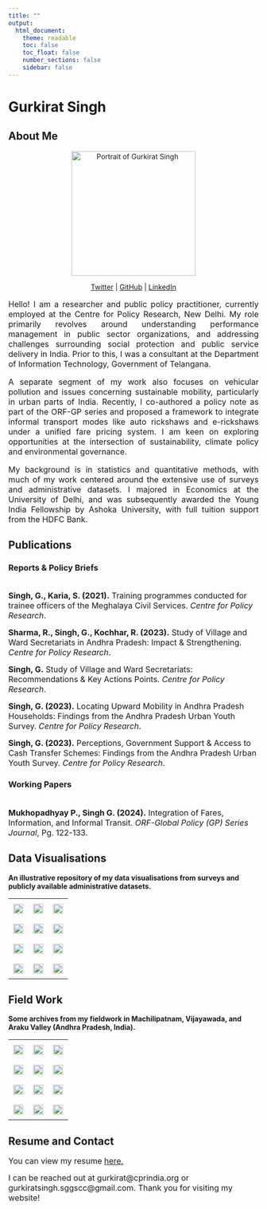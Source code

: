 ```yaml
---
title: ""
output: 
  html_document:
    theme: readable
    toc: false
    toc_float: false
    number_sections: false
    sidebar: false
---
```


# Gurkirat Singh {.tabset}

## About Me  

<p align="center">
    <img src="gurkirat.jpg" alt="Portrait of Gurkirat Singh" width="250">
</p>  

<p align="center">
    <a href="https://x.com/GreenGurkirat" target="_blank">Twitter</a> |
    <a href="https://github.com/gurkirat981" target="_blank">GitHub</a> |
    <a href="https://www.linkedin.com/in/gurkiratsingh08/" target="_blank">LinkedIn</a>
</p>  

<p style="font-size: 16px; text-align: justify;">Hello! I am a researcher and public policy practitioner, currently employed at the Centre for Policy Research, New Delhi. My role primarily revolves around understanding performance management in public sector organizations, and addressing challenges surrounding social protection and public service delivery in India. Prior to this, I was a consultant at the Department of Information Technology, Government of Telangana.</p>

<p style="font-size: 16px; text-align: justify;">A separate segment of my work also focuses on vehicular pollution and issues concerning sustainable mobility, particularly in urban parts of India. Recently, I co-authored a policy note as part of the ORF-GP series and proposed a framework to integrate informal transport modes like auto rickshaws and e-rickshaws under a unified fare pricing system. I am keen on exploring opportunities at the intersection of sustainability, climate policy and environmental governance.</p>

<p style="font-size: 16px; text-align: justify;">My background is in statistics and quantitative methods, with much of my work centered around the extensive use of surveys and administrative datasets. I majored in Economics at the University of Delhi, and was subsequently awarded the Young India Fellowship by Ashoka University, with full tuition support from the HDFC Bank.</p>


## Publications  

### Reports & Policy Briefs  
<span style="font-size: 16px;">  
**Singh, G., Karia, S. (2021).** Training programmes conducted for trainee officers of the Meghalaya Civil Services. *Centre for Policy Research*.</span> 

<span style="font-size: 16px;">
**Sharma, R., Singh, G., Kochhar, R. (2023).** Study of Village and Ward Secretariats in Andhra Pradesh: Impact & Strengthening. *Centre for Policy Research*.</span>   

<span style="font-size: 16px;">
**Singh, G.** Study of Village and Ward Secretariats: Recommendations & Key Actions Points. *Centre for Policy Research*.</span>  

<span style="font-size: 16px;">
**Singh, G. (2023).** Locating Upward Mobility in Andhra Pradesh Households: Findings from the Andhra Pradesh Urban Youth Survey. *Centre for Policy Research*.</span> 

<span style="font-size: 16px;">
**Singh, G. (2023).** Perceptions, Government Support & Access to Cash Transfer Schemes: Findings from the Andhra Pradesh Urban Youth Survey. *Centre for Policy Research*.</span>  

### Working Papers  
<span style="font-size: 16px;">  
**Mukhopadhyay P., Singh G. (2024).** Integration of Fares, Information, and Informal Transit. *ORF-Global Policy (GP) Series Journal*, Pg. 122-133.</span>  

## Data Visualisations  

<p align="left"><b>An illustrative repository of my data visualisations from surveys and publicly available administrative datasets.</b></p>

<!-- Add Lightbox2 CSS -->
<link href="https://cdnjs.cloudflare.com/ajax/libs/lightbox2/2.11.3/css/lightbox.min.css" rel="stylesheet">

<!-- Add custom CSS for responsive table -->
<style>
    .responsive-table {
        width: 100%;
        border-collapse: collapse;
    }
    .responsive-table td {
        width: 33.33%; /* 3 columns by default */
        padding: 10px;
        text-align: center;
    }
    @media (max-width: 768px) {
        .responsive-table td {
            width: 50%; /* 2 columns on mobile */
        }
    }
</style>

<table class="responsive-table" align="center">
    <tr>
        <td><a href="Rplot1.jpeg" data-lightbox="data-viz" data-title="Rplot1"><img src="Rplot1.jpeg" width="100%"></a></td>
        <td><a href="Rplot8.jpeg" data-lightbox="data-viz" data-title="Rplot8"><img src="Rplot8.jpeg" width="100%"></a></td>
        <td><a href="Rplot3.jpeg" data-lightbox="data-viz" data-title="Rplot3"><img src="Rplot3.jpeg" width="100%"></a></td>
    </tr>
    <tr>
        <td><a href="Rplot7.jpeg" data-lightbox="data-viz" data-title="Rplot7"><img src="Rplot7.jpeg" width="100%"></a></td>
        <td><a href="Rplot2.jpeg" data-lightbox="data-viz" data-title="Rplot2"><img src="Rplot2.jpeg" width="100%"></a></td>
        <td><a href="Rplot9.jpeg" data-lightbox="data-viz" data-title="Rplot9"><img src="Rplot9.jpeg" width="100%"></a></td>
    </tr>
    <tr>
        <td><a href="Rplot10.jpeg" data-lightbox="data-viz" data-title="Rplot10"><img src="Rplot10.jpeg" width="100%"></a></td>
        <td><a href="Rplot11.jpeg" data-lightbox="data-viz" data-title="Rplot11"><img src="Rplot11.jpeg" width="100%"></a></td>
        <td><a href="Rplot16.jpeg" data-lightbox="data-viz" data-title="Rplot16"><img src="Rplot16.jpeg" width="100%"></a></td>
    </tr>
    <tr>
        <td><a href="Rplot13.jpeg" data-lightbox="data-viz" data-title="Rplot13"><img src="Rplot13.jpeg" width="100%"></a></td>
        <td><a href="Rplot14.jpeg" data-lightbox="data-viz" data-title="Rplot14"><img src="Rplot14.jpeg" width="100%"></a></td>
        <td><a href="Rplot15.jpeg" data-lightbox="data-viz" data-title="Rplot15"><img src="Rplot15.jpeg" width="100%"></a></td>
    </tr>
</table>

<!-- Add Lightbox2 JavaScript -->
<script src="https://cdnjs.cloudflare.com/ajax/libs/lightbox2/2.11.3/js/lightbox.min.js"></script>

## Field Work  

<p align="left"><b>Some archives from my fieldwork in Machilipatnam, Vijayawada, and Araku Valley (Andhra Pradesh, India).</b></p>

<!-- Add Lightbox2 CSS -->
<link href="https://cdnjs.cloudflare.com/ajax/libs/lightbox2/2.11.3/css/lightbox.min.css" rel="stylesheet">

<!-- Add custom CSS for responsive table -->
<style>
    .responsive-table {
        width: 100%;
        border-collapse: collapse;
    }
    .responsive-table td {
        width: 33.33%; /* 3 columns by default */
        padding: 10px;
        text-align: center;
    }
    @media (max-width: 768px) {
        .responsive-table td {
            width: 50%; /* 2 columns on mobile */
        }
    }
</style>

<table class="responsive-table" align="center">
    <tr>
        <td><a href="IMG3.jpg" data-lightbox="fieldwork" data-title="IMG3"><img src="IMG3.jpg" width="100%"></a></td>
        <td><a href="IMG4.jpg" data-lightbox="fieldwork" data-title="IMG4"><img src="IMG4.jpg" width="100%"></a></td>
        <td><a href="IMG5.jpg" data-lightbox="fieldwork" data-title="IMG5"><img src="IMG5.jpg" width="100%"></a></td>
    </tr>
    <tr>
        <td><a href="IMG8.jpg" data-lightbox="fieldwork" data-title="IMG8"><img src="IMG8.jpg" width="100%"></a></td>
        <td><a href="IMG9.jpg" data-lightbox="fieldwork" data-title="IMG9"><img src="IMG9.jpg" width="100%"></a></td>
        <td><a href="IMG6.jpg" data-lightbox="fieldwork" data-title="IMG6"><img src="IMG6.jpg" width="100%"></a></td>
    </tr>
    <tr>
        <td><a href="IMG10.jpg" data-lightbox="fieldwork" data-title="IMG10"><img src="IMG10.jpg" width="100%"></a></td>
        <td><a href="IMG11.jpg" data-lightbox="fieldwork" data-title="IMG11"><img src="IMG11.jpg" width="100%"></a></td>
        <td><a href="IMG12.jpg" data-lightbox="fieldwork" data-title="IMG12"><img src="IMG12.jpg" width="100%"></a></td>
    </tr>
    <tr>
        <td><a href="IMG13.jpg" data-lightbox="fieldwork" data-title="IMG13"><img src="IMG13.jpg" width="100%"></a></td>
        <td><a href="IMG14.jpg" data-lightbox="fieldwork" data-title="IMG14"><img src="IMG14.jpg" width="100%"></a></td>
        <td><a href="IMG15.jpg" data-lightbox="fieldwork" data-title="IMG15"><img src="IMG15.jpg" width="100%"></a></td>
    </tr>
</table>

<!-- Add Lightbox2 JavaScript -->
<script src="https://cdnjs.cloudflare.com/ajax/libs/lightbox2/2.11.3/js/lightbox.min.js"></script>

## Resume and Contact

<span style="font-size: 16px;">
You can view my resume <a href="resume.pdf" target="_blank">here.</a> 
</span>

<span style="font-size: 16px;">
I can be reached out at gurkirat@cprindia.org or gurkiratsingh.sggscc@gmail.com. Thank you for visiting my website!
</span>
